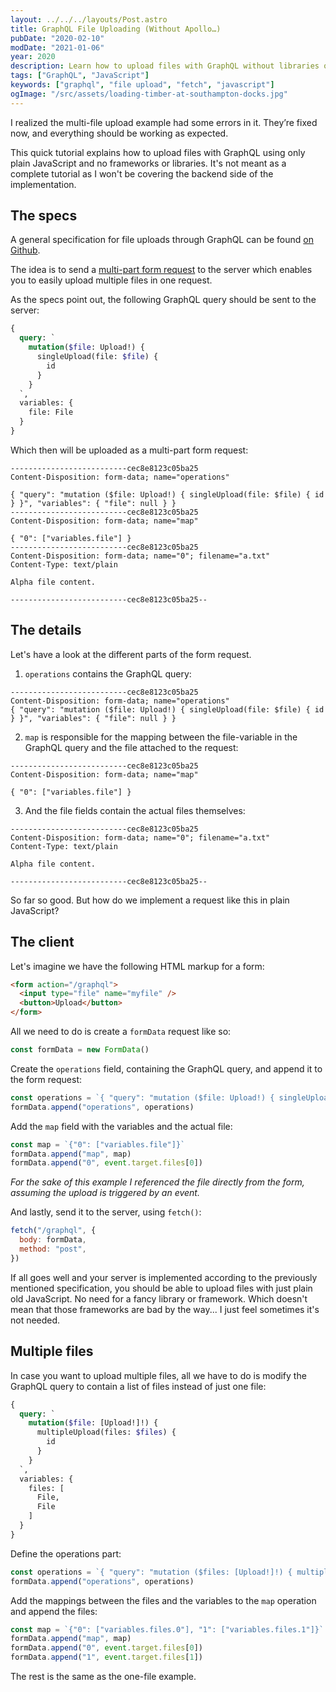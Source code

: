 ```yaml
---
layout: ../../../layouts/Post.astro
title: GraphQL File Uploading (Without Apollo…)
pubDate: "2020-02-10"
modDate: "2021-01-06"
year: 2020
description: Learn how to upload files with GraphQL without libraries or frameworks like Apollo.
tags: ["GraphQL", "JavaScript"]
keywords: ["graphql", "file upload", "fetch", "javascript"]
ogImage: "/src/assets/loading-timber-at-southampton-docks.jpg"
---
```



<Info title="Update January 6, 2021">
    I realized the multi-file upload example had some errors in it. They’re fixed now, and everything should be working as expected.
</Info>

This quick tutorial explains how to upload files with GraphQL using only plain JavaScript and no frameworks or libraries. It's not meant as a complete tutorial as I won't be covering the backend side of the implementation.

## The specs

A general specification for file uploads through GraphQL can be found [on Github](https://github.com/jaydenseric/graphql-multipart-request-spec).

The idea is to send a [multi-part form request](https://developer.mozilla.org/en-US/docs/Web/API/FormData) to the server which enables you to easily upload multiple files in one request.

As the specs point out, the following GraphQL query should be sent to the server:

```graphql
{
  query: `
    mutation($file: Upload!) {
      singleUpload(file: $file) {
        id
      }
    }
  `,
  variables: {
    file: File
  }
}
```

Which then will be uploaded as a multi-part form request:

```
--------------------------cec8e8123c05ba25
Content-Disposition: form-data; name="operations"

{ "query": "mutation ($file: Upload!) { singleUpload(file: $file) { id } }", "variables": { "file": null } }
--------------------------cec8e8123c05ba25
Content-Disposition: form-data; name="map"

{ "0": ["variables.file"] }
--------------------------cec8e8123c05ba25
Content-Disposition: form-data; name="0"; filename="a.txt"
Content-Type: text/plain

Alpha file content.

--------------------------cec8e8123c05ba25--
```

## The details

Let's have a look at the different parts of the form request.

1. `operations` contains the GraphQL query:

```
--------------------------cec8e8123c05ba25
Content-Disposition: form-data; name="operations"
{ "query": "mutation ($file: Upload!) { singleUpload(file: $file) { id } }", "variables": { "file": null } }
```

2. `map` is responsible for the mapping between the file-variable in the GraphQL query and the file attached to the request:

```
--------------------------cec8e8123c05ba25
Content-Disposition: form-data; name="map"

{ "0": ["variables.file"] }
```

3. And the file fields contain the actual files themselves:

```
--------------------------cec8e8123c05ba25
Content-Disposition: form-data; name="0"; filename="a.txt"
Content-Type: text/plain

Alpha file content.

--------------------------cec8e8123c05ba25--
```

So far so good. But how do we implement a request like this in plain JavaScript?

## The client

Let's imagine we have the following HTML markup for a form:

```html
<form action="/graphql">
  <input type="file" name="myfile" />
  <button>Upload</button>
</form>
```

All we need to do is create a `formData` request like so:

```javascript
const formData = new FormData()
```

Create the `operations` field, containing the GraphQL query, and append it to the form request:

```javascript
const operations = `{ "query": "mutation ($file: Upload!) { singleUpload(file: $file) { id } }", "variables": { "file": null } }`
formData.append("operations", operations)
```

Add the `map` field with the variables and the actual file:

```javascript
const map = `{"0": ["variables.file"]}`
formData.append("map", map)
formData.append("0", event.target.files[0])
```

_For the sake of this example I referenced the file directly from the form, assuming the upload is triggered by an event._

And lastly, send it to the server, using `fetch()`:

```javascript
fetch("/graphql", {
  body: formData,
  method: "post",
})
```

If all goes well and your server is implemented according to the previously mentioned specification, you should be able to upload files with just plain old JavaScript. No need for a fancy library or framework. Which doesn't mean that those frameworks are bad by the way... I just feel sometimes it's not needed.

## Multiple files

In case you want to upload multiple files, all we have to do is modify the GraphQL query to contain a list of files instead of just one file:

```graphql
{
  query: `
    mutation($file: [Upload!]!) {
      multipleUpload(files: $files) {
        id
      }
    }
  `,
  variables: {
    files: [
      File,
      File
    ]
  }
}
```

Define the operations part:
```javascript
const operations = `{ "query": "mutation ($files: [Upload!]!) { multipleUpload(files: $files) { id } }", "variables": { "files": [null, null] } }`
formData.append("operations", operations)
```

Add the mappings between the files and the variables to the `map` operation and append the files:

```javascript
const map = `{"0": ["variables.files.0"], "1": ["variables.files.1"]}`
formData.append("map", map)
formData.append("0", event.target.files[0])
formData.append("1", event.target.files[1])
```

The rest is the same as the one-file example.
